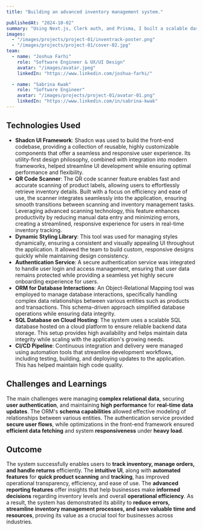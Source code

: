 ```yaml
---
title: "Building an advanced inventory management system."

publishedAt: "2024-10-02"
summary: "Using Next.js, Clerk auth, and Prisma, I built a scalable dashboard for inventory management."
images:
  - "/images/projects/project-01/inventrack-poster.png"
  - "/images/projects/project-01/cover-02.jpg"
team:
  - name: "Joshua Farhi"
    role: "Software Engineer & UX/UI Design"
    avatar: "/images/avatar.jpeg"
    linkedIn: "https://www.linkedin.com/joshua-farhi/"

  - name: "Sabrina Kwak"
    role: "Software Engineer"
    avatar: "/images/projects/project-01/avatar-01.png"
    linkedIn: "https://www.linkedin.com/in/sabrina-kwak"
---
```


## Technologies Used

- **Shadcn UI Framework**: Shadcn was used to build the front-end codebase, providing a collection of reusable, highly customizable components that offer a seamless and responsive user experience. Its utility-first design philosophy, combined with integration into modern frameworks, helped streamline UI development while ensuring optimal performance and flexibility.
- **QR Code Scanner**: The QR code scanner feature enables fast and accurate scanning of product labels, allowing users to effortlessly retrieve inventory details. Built with a focus on efficiency and ease of use, the scanner integrates seamlessly into the application, ensuring smooth transitions between scanning and inventory management tasks. Leveraging advanced scanning technology, this feature enhances productivity by reducing manual data entry and minimizing errors, creating a streamlined, responsive experience for users in real-time inventory tracking.
- **Dynamic Styling Library**: This tool was used for managing styles dynamically, ensuring a consistent and visually appealing UI throughout the application. It allowed the team to build custom, responsive designs quickly while maintaining design consistency.
- **Authentication Service**: A secure authentication service was integrated to handle user login and access management, ensuring that user data remains protected while providing a seamless yet highly secure onboarding experience for users.
- **ORM for Database Interactions**: An Object-Relational Mapping tool was employed to manage database interactions, specifically handling complex data relationships between various entities such as products and transactions. This schema-driven approach simplified database operations while ensuring data integrity.
- **SQL Database on Cloud Hosting**: The system uses a scalable SQL database hosted on a cloud platform to ensure reliable backend data storage. This setup provides high availability and helps maintain data integrity while scaling with the application's growing needs.
- **CI/CD Pipeline**: Continuous integration and delivery were managed using automation tools that streamline development workflows, including testing, building, and deploying updates to the application. This has helped maintain high code quality.

## Challenges and Learnings

The main challenges were managing **complex relational data**, securing **user authentication**, and maintaining **high performance** for **real-time data updates**. The ORM's **schema capabilities** allowed effective modeling of relationships between various entities. The authentication service provided **secure user flows**, while optimizations in the front-end framework ensured **efficient data fetching** and system **responsiveness** under **heavy load**.

## Outcome

The system successfully enables users to **track inventory, manage orders, and handle returns** efficiently. The **intuitive UI**, along with **automated features** for **quick product scanning** and **tracking**, has improved operational transparency, efficiency, and ease of use. The **advanced reporting features** offer insights that help businesses make **informed decisions** regarding inventory levels and overall **operational efficiency**. As a result, the system has demonstrated its ability to **reduce errors, streamline inventory management processes, and save valuable time and resources**, proving its value as a crucial tool for businesses across industries.
